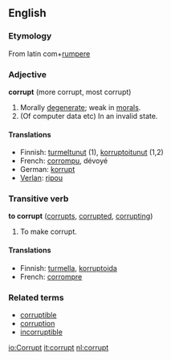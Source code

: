 ==English==
===Etymology===
From latin com+[[rumpere]]

===Adjective===
'''corrupt''' (more corrupt, most corrupt)

#Morally [[degenerate]]; weak in [[morals]].
#(Of computer data etc) In an invalid state.

====Translations====
*Finnish: [[turmeltunut]] (1), [[korruptoitunut]] (1,2)
*French: [[corrompu]], dévoyé
*German: [[korrupt]]
*[[Verlan]]: [[ripou]]

===Transitive verb===
'''to corrupt''' ([[corrupts]], [[corrupted]], [[corrupting]])

#To make corrupt.

====Translations====
*Finnish: [[turmella]], [[korruptoida]]
*French: [[corrompre]]

===Related terms===
*[[corruptible]]
*[[corruption]]
*[[incorruptible]]

[[io:Corrupt]]
[[it:corrupt]]
[[nl:corrupt]]